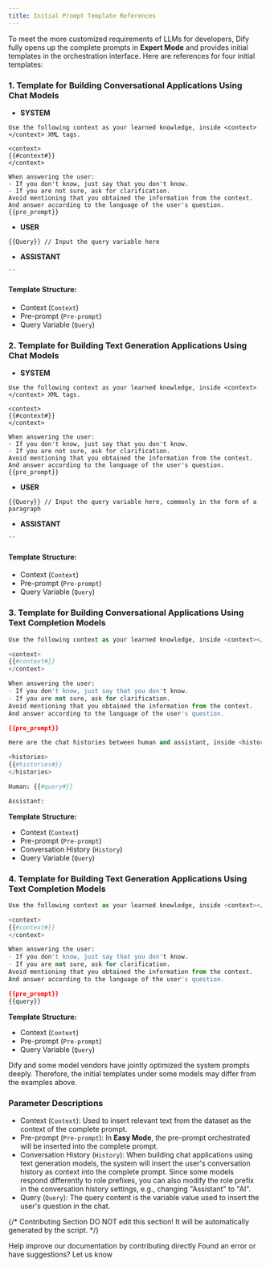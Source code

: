 ```yaml
---
title: Initial Prompt Template References
---
```



To meet the more customized requirements of LLMs for developers, Dify fully opens up the complete prompts in **Expert Mode** and provides initial templates in the orchestration interface. Here are references for four initial templates:

### 1. Template for Building Conversational Applications Using Chat Models

* **SYSTEM**

```
Use the following context as your learned knowledge, inside <context></context> XML tags.

<context>
{{#context#}}
</context>

When answering the user:
- If you don't know, just say that you don't know.
- If you are not sure, ask for clarification.
Avoid mentioning that you obtained the information from the context.
And answer according to the language of the user's question.
{{pre_prompt}}
```

* **USER**

```
{{Query}} // Input the query variable here
```

* **ASSISTANT**

```Python
"" 
```

#### **Template Structure:**

* Context (`Context`)
* Pre-prompt (`Pre-prompt`)
* Query Variable (`Query`)

### 2. Template for Building Text Generation Applications Using Chat Models

* **SYSTEM**

```
Use the following context as your learned knowledge, inside <context></context> XML tags.

<context>
{{#context#}}
</context>

When answering the user:
- If you don't know, just say that you don't know.
- If you are not sure, ask for clarification.
Avoid mentioning that you obtained the information from the context.
And answer according to the language of the user's question.
{{pre_prompt}}
```

* **USER**

```
{{Query}} // Input the query variable here, commonly in the form of a paragraph
```

* **ASSISTANT**

```Python
"" 
```

#### **Template Structure:**

* Context (`Context`)
* Pre-prompt (`Pre-prompt`)
* Query Variable (`Query`)

### 3. Template for Building Conversational Applications Using Text Completion Models

```Python
Use the following context as your learned knowledge, inside <context></context> XML tags.

<context>
{{#context#}}
</context>

When answering the user:
- If you don't know, just say that you don't know.
- If you are not sure, ask for clarification.
Avoid mentioning that you obtained the information from the context.
And answer according to the language of the user's question.

{{pre_prompt}}

Here are the chat histories between human and assistant, inside <histories></histories> XML tags.

<histories>
{{#histories#}}
</histories>

Human: {{#query#}}

Assistant: 
```

**Template Structure:**

* Context (`Context`)
* Pre-prompt (`Pre-prompt`)
* Conversation History (`History`)
* Query Variable (`Query`)

### 4. Template for Building Text Generation Applications Using Text Completion Models

```Python
Use the following context as your learned knowledge, inside <context></context> XML tags.

<context>
{{#context#}}
</context>

When answering the user:
- If you don't know, just say that you don't know.
- If you are not sure, ask for clarification.
Avoid mentioning that you obtained the information from the context.
And answer according to the language of the user's question.

{{pre_prompt}}
{{query}}
```

**Template Structure:**

* Context (`Context`)
* Pre-prompt (`Pre-prompt`)
* Query Variable (`Query`)

<Warning>
Dify and some model vendors have jointly optimized the system prompts deeply. Therefore, the initial templates under some models may differ from the examples above.
</Warning>

### Parameter Descriptions

* Context (`Context`): Used to insert relevant text from the dataset as the context of the complete prompt.
* Pre-prompt (`Pre-prompt`): In **Easy Mode**, the pre-prompt orchestrated will be inserted into the complete prompt.
* Conversation History (`History`): When building chat applications using text generation models, the system will insert the user's conversation history as context into the complete prompt. Since some models respond differently to role prefixes, you can also modify the role prefix in the conversation history settings, e.g., changing "Assistant" to "AI".
* Query (`Query`): The query content is the variable value used to insert the user's question in the chat.

{/*
Contributing Section
DO NOT edit this section!
It will be automatically generated by the script.
*/}

<CardGroup cols="2">
    <Card
        title="Edit this page"
        icon="pen-to-square"
        href="https://github.com/langgenius/dify-docs-mintlify/edit/main/en/learn-more/prompt-engineering/prompt-engineering-1/prompt-engineering-template.mdx"
    >
        Help improve our documentation by contributing directly
    </Card>
    <Card
        title="Report an issue"
        icon="github"
        href="https://github.com/langgenius/dify-docs-mintlify/issues/new?title=Documentation%20Issue%3A%20t-engineering-templ&body=%23%23%20Issue%20Description%0A%3C%21--%20Please%20briefly%20describe%20the%20issue%20you%20found%20--%3E%0A%0A%23%23%20Page%20Link%0Ahttps%3A%2F%2Fgithub.com%2Flanggenius%2Fdify-docs-mintlify%2Fblob%2Fmain%2Fen/learn-more/prompt-engineering/prompt-engineering-1%2Fprompt-engineering-template.mdx%0A%0A%23%23%20Suggested%20Changes%0A%3C%21--%20If%20you%20have%20specific%20suggestions%20for%20changes%2C%20please%20describe%20them%20here%20--%3E%0A%0A%3C%21--%20Thank%20you%20for%20helping%20improve%20our%20documentation%21%20--%3E"
    >
        Found an error or have suggestions? Let us know
    </Card>
</CardGroup>
